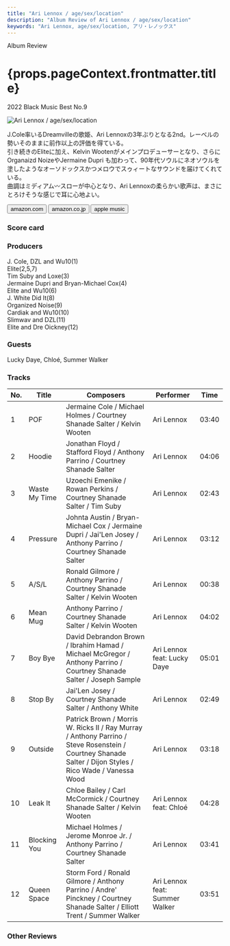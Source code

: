 ```yaml
---
title: "Ari Lennox / age/sex/location"
description: "Album Review of Ari Lennox / age/sex/location"
keywords: "Ari Lennox, age/sex/location, アリ・レノックス"
---
```






<p className="largeP">Album Review</p>
<h1 className="h1--no--margin">{props.pageContext.frontmatter.title}</h1>
<p className="largeP">
  <Link to="/best50/2022/">2022 Black Music Best No.9</Link>
</p>

<Row  className="image-card-group">
	<Column colMd={3} colLg={4} noGutterMdLeft="">
       <ImageCard>

![Ari Lennox / age/sex/location](../../images/cd/arilennox2L.jpg)

</ImageCard>
	</Column>
	<Column colMd={4} colLg={8} noGutterMdLeft="">
	  <p>
	    J.Cole率いるDreamvilleの歌姫、Ari Lennoxの3年ぶりとなる2nd。レーベルの勢いそのままに前作以上の評価を得ている。
      <br/>引き続きのEliteに加え、Kelvin Wootenがメインプロデューサーとなり、さらにOrganaizd NoizeやJermaine Dupri も加わって、90年代ソウルにネオソウルを塗したようなオーソドックスかつメロウでスゥィートなサウンドを届けてくれている。
      <br/>曲調はミディアム〰スローが中心となり、Ari Lennoxの柔らかい歌声は、まさにとろけそうな感じで耳に心地よい。
    </p>
    <div>
	    <Button className="button-right-mergin"  href="https://amzn.to/3IAqm8a" renderIcon={ArrowUpRight} size='sm' kind='primary'>
        amazon.com
      </Button>
      <Button className="button-right-mergin"  href="https://amzn.to/3IAqm8a" renderIcon={ArrowUpRight} size='sm' kind='secondary'>
        amazon.co.jp
      </Button>
      <Button className="button-right-mergin"  href="https://apple.co/3lOVCYp" renderIcon={ArrowUpRight} size='sm' kind='tertiary'>
        apple music
      </Button>
	  </div>
	</Column>
  <AdvJS2/>
</Row>
<Row >
  <Column colMd={4} colLg={4} noGutterMdLeft="">
    <div>
      <h3>Score card</h3>
	    <SliderJS1 value="5" />
      <SliderJS2 value="2" />
	    <SliderJS3 value="1" />
      <SliderJS4 value="9" />
    </div>
  </Column>
  <Column colMd={4} colLg={8} noGutterMdLeft="">
    <div>
      <h3>Producers</h3>
      <p>
        J. Cole, DZL and Wu10(1)
        <br/>Elite(2,5,7)
        <br/>Tim Suby and Loxe(3)
        <br/>Jermaine Dupri and Bryan-Michael Cox(4)
        <br/>Elite and Wu10(6)
        <br/>J. White Did It(8)
        <br/>Organized Noise(9)
        <br/>Cardiak and Wu10(10)
        <br/>Slimwav and DZL(11)
        <br/>Elite and Dre Oickney(12)
      </p>
      <h3>Guests</h3>
      <p>
        Lucky Daye, Chloé, Summer Walker
      </p>
    </div>
  </Column>
</Row>

<h3>Tracks</h3>

| No. | Title         | Composers                                                                                                                                                | Performer                      | Time  |
| --- | ------------- | -------------------------------------------------------------------------------------------------------------------------------------------------------- | ------------------------------ | ----- |
| 1   | POF           | Jermaine Cole / Michael Holmes / Courtney Shanade Salter / Kelvin Wooten                                                                                 | Ari Lennox                     | 03:40 |
| 2   | Hoodie        | Jonathan Floyd / Stafford Floyd / Anthony Parrino / Courtney Shanade Salter                                                                              | Ari Lennox                     | 04:06 |
| 3   | Waste My Time | Uzoechi Emenike / Rowan Perkins / Courtney Shanade Salter / Tim Suby                                                                                     | Ari Lennox                     | 02:43 |
| 4   | Pressure      | Johnta Austin / Bryan-Michael Cox / Jermaine Dupri / Jai'Len Josey / Anthony Parrino / Courtney Shanade Salter                                           | Ari Lennox                     | 03:12 |
| 5   | A/S/L         | Ronald Gilmore / Anthony Parrino / Courtney Shanade Salter / Kelvin Wooten                                                                               | Ari Lennox                     | 00:38 |
| 6   | Mean Mug      | Anthony Parrino / Courtney Shanade Salter / Kelvin Wooten                                                                                                | Ari Lennox                     | 04:02 |
| 7   | Boy Bye       | David Debrandon Brown / Ibrahim Hamad / Michael McGregor / Anthony Parrino / Courtney Shanade Salter / Joseph Sample                                     | Ari Lennox feat: Lucky Daye    | 05:01 |
| 8   | Stop By       | Jai'Len Josey / Courtney Shanade Salter / Anthony White                                                                                                  | Ari Lennox                     | 02:49 |
| 9   | Outside       | Patrick Brown / Morris W. Ricks II / Ray Murray / Anthony Parrino / Steve Rosenstein / Courtney Shanade Salter / Dijon Styles / Rico Wade / Vanessa Wood | Ari Lennox                     | 03:18 |
| 10  | Leak It       | Chloe Bailey / Carl McCormick / Courtney Shanade Salter / Kelvin Wooten                                                                                  | Ari Lennox feat: Chloé         | 04:28 |
| 11  | Blocking You  | Michael Holmes / Jerome Monroe Jr. / Anthony Parrino / Courtney Shanade Salter                                                                           | Ari Lennox                     | 03:41 |
| 12  | Queen Space   | Storm Ford / Ronald Gilmore / Anthony Parrino / Andre' Pinckney / Courtney Shanade Salter / Elliott Trent / Summer Walker                                | Ari Lennox feat: Summer Walker | 03:51 |

<h3>Other Reviews</h3>

<Row>
  <Column colMd={3} colLg={3} noGutterMdLeft>
    <Review1 />
  </Column>
</Row>

<AdvJS3 />

